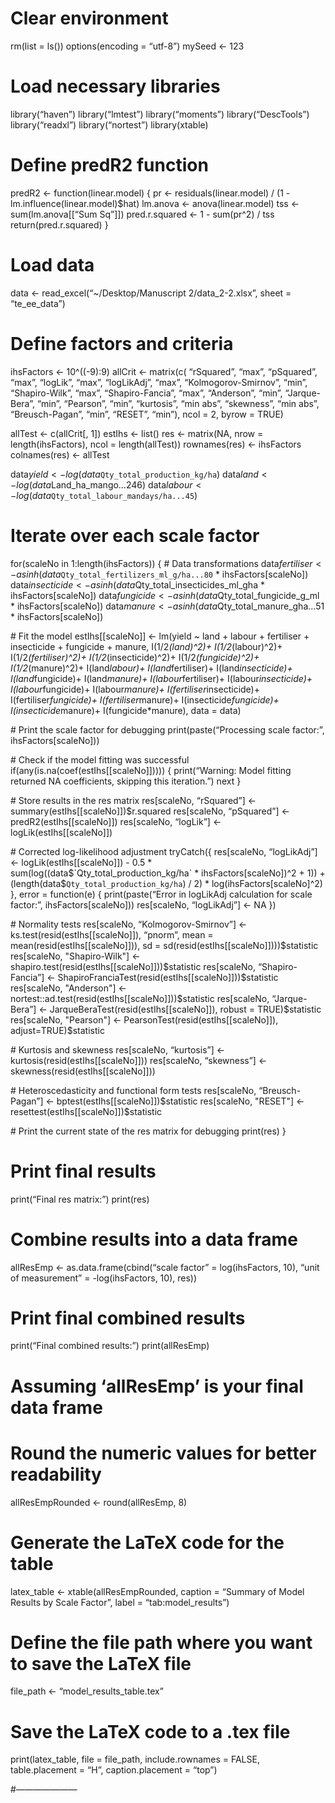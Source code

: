 # Clear environment
rm(list = ls())
options(encoding = "utf-8")
mySeed <- 123

# Load necessary libraries
library("haven")
library("lmtest")
library("moments")
library("DescTools")
library("readxl")
library("nortest") 
library(xtable)

# Define predR2 function
predR2  <- function(linear.model) {
  pr <- residuals(linear.model) / (1 - lm.influence(linear.model)$hat)
  lm.anova <- anova(linear.model)
  tss <- sum(lm.anova[["Sum Sq"]])
  pred.r.squared <- 1 - sum(pr^2) / tss
  return(pred.r.squared)
}

# Load data
data <- read_excel("~/Desktop/Manuscript 2/data_2-2.xlsx", sheet = "te_ee_data")

# Define factors and criteria
ihsFactors <- 10^((-9):9)
allCrit <- matrix(c( 
  "rSquared", "max", 
  "pSquared", "max",
  "logLik", "max",
  "logLikAdj", "max",
  "Kolmogorov-Smirnov", "min",
  "Shapiro-Wilk", "max",
  "Shapiro-Fancia", "max", 
  "Anderson", "min",
  "Jarque-Bera", "min",
  "Pearson", "min",
  "kurtosis", "min abs",
  "skewness", "min abs",
  "Breusch-Pagan", "min",
  "RESET", "min"), ncol = 2, byrow = TRUE)

allTest <- c(allCrit[, 1])
estIhs <- list()
res <- matrix(NA, nrow = length(ihsFactors), ncol = length(allTest))
rownames(res) <- ihsFactors
colnames(res) <- allTest

data$yield <- log(data$`Qty_total_production_kg/ha`)
data$land <- log(data$Land_ha_mango...246)
data$labour <- log(data$`Qty_total_labour_mandays/ha...45`)

# Iterate over each scale factor
for(scaleNo in 1:length(ihsFactors)) {
  # Data transformations
  data$fertiliser <- asinh(data$`Qty_total_fertilizers_ml_g/ha...80` * ihsFactors[scaleNo])
  data$insecticide <- asinh(data$Qty_total_insecticides_ml_gha * ihsFactors[scaleNo])
  data$fungicide <- asinh(data$Qty_total_fungicide_g_ml * ihsFactors[scaleNo])
  data$manure <- asinh(data$Qty_total_manure_gha...51 * ihsFactors[scaleNo])
  
  # Fit the model
  estIhs[[scaleNo]] <- lm(yield ~ land + labour + fertiliser + insecticide + fungicide + manure, 
                          I(1/2*(land)^2)+
                            I(1/2*(labour)^2)+
                            I(1/2*(fertiliser)^2)+
                            I(1/2*(insecticide)^2)+
                            I(1/2*(fungicide)^2)+
                            I(1/2*(manure)^2)+
                            I(land*labour)+
                            I(land*fertiliser)+
                            I(land*insecticide)+
                            I(land*fungicide)+
                            I(land*manure)+
                            I(labour*fertiliser)+
                            I(labour*insecticide)+
                            I(labour*fungicide)+
                            I(labour*manure)+
                            I(fertiliser*insecticide)+
                            I(fertiliser*fungicide)+
                            I(fertiliser*manure)+
                            I(insecticide*fungicide)+
                            I(insecticide*manure)+
                            I(fungicide*manure),
                            data = data)
  
  # Print the scale factor for debugging
  print(paste("Processing scale factor:", ihsFactors[scaleNo]))
  
  # Check if the model fitting was successful
  if(any(is.na(coef(estIhs[[scaleNo]])))) {
    print("Warning: Model fitting returned NA coefficients, skipping this iteration.")
    next
  }
  
  # Store results in the res matrix
  res[scaleNo, "rSquared"] <- summary(estIhs[[scaleNo]])$r.squared
  res[scaleNo, "pSquared"] <- predR2(estIhs[[scaleNo]])
  res[scaleNo, "logLik"] <- logLik(estIhs[[scaleNo]])
  
  # Corrected log-likelihood adjustment
  tryCatch({
    res[scaleNo, "logLikAdj"] <- logLik(estIhs[[scaleNo]]) - 
      0.5 * sum(log((data$`Qty_total_production_kg/ha` * ihsFactors[scaleNo])^2 + 1)) +
      (length(data$`Qty_total_production_kg/ha`) / 2) * log(ihsFactors[scaleNo]^2)
  }, error = function(e) {
    print(paste("Error in logLikAdj calculation for scale factor:", ihsFactors[scaleNo]))
    res[scaleNo, "logLikAdj"] <- NA
  })
  
  # Normality tests
  res[scaleNo, "Kolmogorov-Smirnov"] <- ks.test(resid(estIhs[[scaleNo]]), "pnorm", mean = mean(resid(estIhs[[scaleNo]])), sd = sd(resid(estIhs[[scaleNo]])))$statistic
  res[scaleNo, "Shapiro-Wilk"] <- shapiro.test(resid(estIhs[[scaleNo]]))$statistic
  res[scaleNo, "Shapiro-Fancia"] <- ShapiroFranciaTest(resid(estIhs[[scaleNo]]))$statistic
  res[scaleNo, "Anderson"] <- nortest::ad.test(resid(estIhs[[scaleNo]]))$statistic
  res[scaleNo, "Jarque-Bera"] <- JarqueBeraTest(resid(estIhs[[scaleNo]]), robust = TRUE)$statistic
  res[scaleNo, "Pearson"] <- PearsonTest(resid(estIhs[[scaleNo]]), adjust=TRUE)$statistic
  
  # Kurtosis and skewness
  res[scaleNo, "kurtosis"] <- kurtosis(resid(estIhs[[scaleNo]]))
  res[scaleNo, "skewness"] <- skewness(resid(estIhs[[scaleNo]]))
  
  # Heteroscedasticity and functional form tests
  res[scaleNo, "Breusch-Pagan"] <- bptest(estIhs[[scaleNo]])$statistic
  res[scaleNo, "RESET"] <- resettest(estIhs[[scaleNo]])$statistic
  
  # Print the current state of the res matrix for debugging
  print(res)
}

# Print final results
print("Final res matrix:")
print(res)

# Combine results into a data frame
allResEmp <- as.data.frame(cbind("scale factor" = log(ihsFactors, 10), 
                                 "unit of measurement" = -log(ihsFactors, 10), res))

# Print final combined results
print("Final combined results:")
print(allResEmp)

# Assuming 'allResEmp' is your final data frame
# Round the numeric values for better readability
allResEmpRounded <- round(allResEmp, 8)

# Generate the LaTeX code for the table
latex_table <- xtable(allResEmpRounded, 
                      caption = "Summary of Model Results by Scale Factor", 
                      label = "tab:model_results")

# Define the file path where you want to save the LaTeX file
file_path <- "model_results_table.tex"

# Save the LaTeX code to a .tex file
print(latex_table, 
      file = file_path, 
      include.rownames = FALSE, 
      table.placement = "H", 
      caption.placement = "top")

#---------------------
